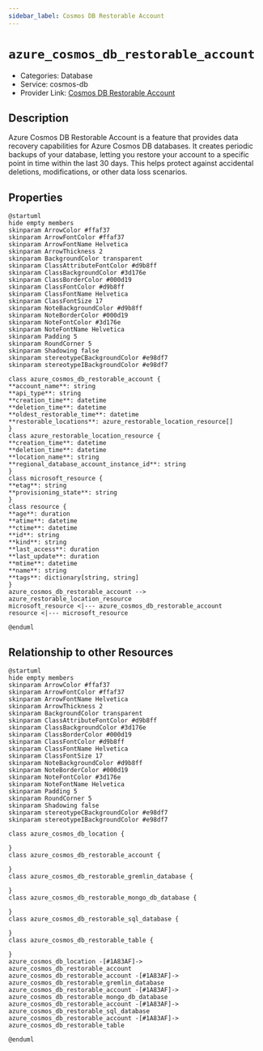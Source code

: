 ```yaml
---
sidebar_label: Cosmos DB Restorable Account
---
```


# `azure_cosmos_db_restorable_account`

- Categories: Database
- Service: cosmos-db
- Provider Link: [Cosmos DB Restorable Account](https://learn.microsoft.com/en-us/azure/cosmos-db/configure-periodic-backup-restore)

## Description

Azure Cosmos DB Restorable Account is a feature that provides data recovery capabilities for Azure Cosmos DB databases. It creates periodic backups of your database, letting you restore your account to a specific point in time within the last 30 days. This helps protect against accidental deletions, modifications, or other data loss scenarios.

## Properties

<ZoomPanPinch>

```kroki imgType="plantuml" imgAlt="Diagram of Cosmos DB Restorable Account data model"
@startuml
hide empty members
skinparam ArrowColor #ffaf37
skinparam ArrowFontColor #ffaf37
skinparam ArrowFontName Helvetica
skinparam ArrowThickness 2
skinparam BackgroundColor transparent
skinparam ClassAttributeFontColor #d9b8ff
skinparam ClassBackgroundColor #3d176e
skinparam ClassBorderColor #000d19
skinparam ClassFontColor #d9b8ff
skinparam ClassFontName Helvetica
skinparam ClassFontSize 17
skinparam NoteBackgroundColor #d9b8ff
skinparam NoteBorderColor #000d19
skinparam NoteFontColor #3d176e
skinparam NoteFontName Helvetica
skinparam Padding 5
skinparam RoundCorner 5
skinparam Shadowing false
skinparam stereotypeCBackgroundColor #e98df7
skinparam stereotypeIBackgroundColor #e98df7

class azure_cosmos_db_restorable_account {
**account_name**: string
**api_type**: string
**creation_time**: datetime
**deletion_time**: datetime
**oldest_restorable_time**: datetime
**restorable_locations**: azure_restorable_location_resource[]
}
class azure_restorable_location_resource {
**creation_time**: datetime
**deletion_time**: datetime
**location_name**: string
**regional_database_account_instance_id**: string
}
class microsoft_resource {
**etag**: string
**provisioning_state**: string
}
class resource {
**age**: duration
**atime**: datetime
**ctime**: datetime
**id**: string
**kind**: string
**last_access**: duration
**last_update**: duration
**mtime**: datetime
**name**: string
**tags**: dictionary[string, string]
}
azure_cosmos_db_restorable_account --> azure_restorable_location_resource
microsoft_resource <|--- azure_cosmos_db_restorable_account
resource <|--- microsoft_resource

@enduml
```

</ZoomPanPinch>

## Relationship to other Resources

<ZoomPanPinch>

```kroki imgType="plantuml" imgAlt="Diagram of Cosmos DB Restorable Account resource relationships"
@startuml
hide empty members
skinparam ArrowColor #ffaf37
skinparam ArrowFontColor #ffaf37
skinparam ArrowFontName Helvetica
skinparam ArrowThickness 2
skinparam BackgroundColor transparent
skinparam ClassAttributeFontColor #d9b8ff
skinparam ClassBackgroundColor #3d176e
skinparam ClassBorderColor #000d19
skinparam ClassFontColor #d9b8ff
skinparam ClassFontName Helvetica
skinparam ClassFontSize 17
skinparam NoteBackgroundColor #d9b8ff
skinparam NoteBorderColor #000d19
skinparam NoteFontColor #3d176e
skinparam NoteFontName Helvetica
skinparam Padding 5
skinparam RoundCorner 5
skinparam Shadowing false
skinparam stereotypeCBackgroundColor #e98df7
skinparam stereotypeIBackgroundColor #e98df7

class azure_cosmos_db_location {

}
class azure_cosmos_db_restorable_account {

}
class azure_cosmos_db_restorable_gremlin_database {

}
class azure_cosmos_db_restorable_mongo_db_database {

}
class azure_cosmos_db_restorable_sql_database {

}
class azure_cosmos_db_restorable_table {

}
azure_cosmos_db_location -[#1A83AF]-> azure_cosmos_db_restorable_account
azure_cosmos_db_restorable_account -[#1A83AF]-> azure_cosmos_db_restorable_gremlin_database
azure_cosmos_db_restorable_account -[#1A83AF]-> azure_cosmos_db_restorable_mongo_db_database
azure_cosmos_db_restorable_account -[#1A83AF]-> azure_cosmos_db_restorable_sql_database
azure_cosmos_db_restorable_account -[#1A83AF]-> azure_cosmos_db_restorable_table

@enduml
```

</ZoomPanPinch>
